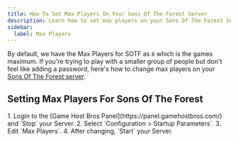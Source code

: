 ```yaml
---
title: How To Set Max Players On Your Sons Of The Forest Server
description: Learn how to set max players on your Sons Of The Forest Server
sidebar:
  label: Max Players
---
```


By default, we have the Max Players for SOTF as `8` which is the games maximum. If you're trying to play with a smaller group of people but don't feel like adding a password, here's how to change max players on your [Sons Of The Forest server](https://www.gamehostbros.com/sons-of-the-forest-server-hosting/).

## Setting Max Players For Sons Of The Forest

<Steps>
1. Login to the [Game Host Bros Panel](https://panel.gamehostbros.com/) and `Stop` your Server.
2. Select `Configuration > Startup Parameters`.
3. Edit `Max Players`.
4. After changing, `Start` your Server.
</Steps>
